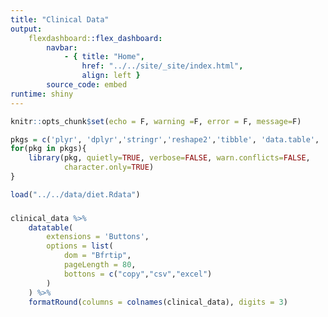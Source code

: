 ```yaml
---
title: "Clinical Data"
output:
    flexdashboard::flex_dashboard:
        navbar:
            - { title: "Home", 
                href: "../../site/_site/index.html", 
                align: left }
        source_code: embed
runtime: shiny 
---
```


```r
knitr::opts_chunk$set(echo = F, warning =F, error = F, message=F)
```

```r
pkgs = c('plyr', 'dplyr','stringr','reshape2','tibble', 'data.table', 'DT')
for(pkg in pkgs){
    library(pkg, quietly=TRUE, verbose=FALSE, warn.conflicts=FALSE, 
            character.only=TRUE)
}
```

```r
load("../../data/diet.Rdata")
```

###

```r
clinical_data %>%
    datatable(
        extensions = 'Buttons',
        options = list(
            dom = "Bfrtip",
            pageLength = 80,
            bottons = c("copy","csv","excel")
        )
    ) %>%
    formatRound(columns = colnames(clinical_data), digits = 3)
```